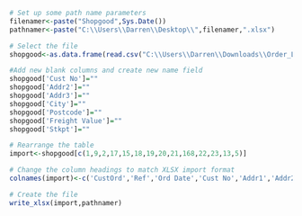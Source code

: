 ```{r Namers}
# Set up some path name parameters
filenamer<-paste("Shopgood",Sys.Date())
pathnamer<-paste("C:\\Users\\Darren\\Desktop\\",filenamer,".xlsx")
```

```{r Data.grab, include = FALSE}
# Select the file
shopgood<-as.data.frame(read.csv("C:\\Users\\Darren\\Downloads\\Order_List.csv"))

#Add new blank columns and create new name field
shopgood['Cust No']=""
shopgood['Addr2']=""
shopgood['Addr3']=""
shopgood['City']=""
shopgood['Postcode']=""
shopgood['Freight Value']=""
shopgood['Stkpt']=""

# Rearrange the table
import<-shopgood[c(1,9,2,17,15,18,19,20,21,168,22,23,13,5)]
```


```{r Rename.columns}
# Change the column headings to match XLSX import format
colnames(import)<-c('CustOrd','Ref','Ord Date','Cust No','Addr1','Addr2','Addr3','City','Pcode','Phone','Email','Freight Value','Stkpt','Prod No','QTY')
```

```{r Export}
# Create the file
write_xlsx(import,pathnamer)
```